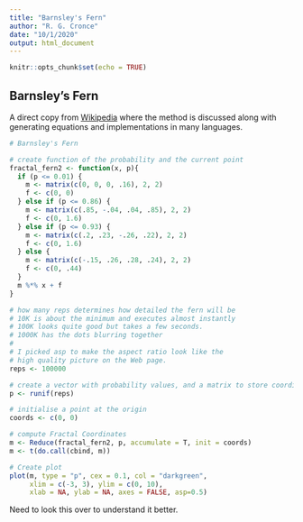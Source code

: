 ```yaml
---
title: "Barnsley's Fern"
author: "R. G. Cronce"
date: "10/1/2020"
output: html_document
---
```


```r
knitr::opts_chunk$set(echo = TRUE)
```

## Barnsley's Fern

A direct copy from [Wikipedia](https://en.wikipedia.org/wiki/Barnsley_fern) where the method
is discussed along with generating equations and implementations in many languages.


```r

# Barnsley's Fern

# create function of the probability and the current point
fractal_fern2 <- function(x, p){
  if (p <= 0.01) {
    m <- matrix(c(0, 0, 0, .16), 2, 2)
    f <- c(0, 0)
  } else if (p <= 0.86) {
    m <- matrix(c(.85, -.04, .04, .85), 2, 2)
    f <- c(0, 1.6)
  } else if (p <= 0.93) {
    m <- matrix(c(.2, .23, -.26, .22), 2, 2)
    f <- c(0, 1.6)
  } else {
    m <- matrix(c(-.15, .26, .28, .24), 2, 2)
    f <- c(0, .44)
  }
  m %*% x + f
}

# how many reps determines how detailed the fern will be
# 10K is about the minimum and executes almost instantly
# 100K looks quite good but takes a few seconds.
# 1000K has the dots blurring together
#
# I picked asp to make the aspect ratio look like the
# high quality picture on the Web page.
reps <- 100000

# create a vector with probability values, and a matrix to store coordinates
p <- runif(reps)

# initialise a point at the origin
coords <- c(0, 0)

# compute Fractal Coordinates
m <- Reduce(fractal_fern2, p, accumulate = T, init = coords)
m <- t(do.call(cbind, m))

# Create plot
plot(m, type = "p", cex = 0.1, col = "darkgreen",
     xlim = c(-3, 3), ylim = c(0, 10), 
     xlab = NA, ylab = NA, axes = FALSE, asp=0.5)

```

Need to look this over to understand it better.
